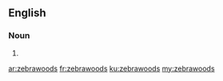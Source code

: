 ==English==

===Noun===
{{head|en|plural}}

# {{plural of|zebrawood|lang=en}}

[[ar:zebrawoods]]
[[fr:zebrawoods]]
[[ku:zebrawoods]]
[[my:zebrawoods]]